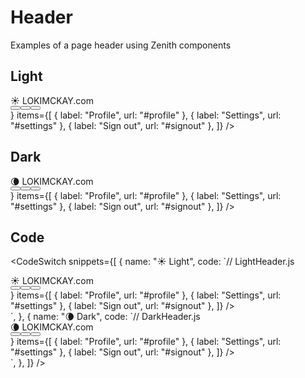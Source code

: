 
<Meta title="Demos/Header" />

# Header

Examples of a page header using Zenith components

## Light

<Story name="Light">
  <div
    style={{
      boxSizing: "border-box",
      display: "flex",
      justifyContent: "space-between",
      alignItems: "center",
      width: "100%",
      background: "#EBF8FF",
      paddingLeft: 36,
      paddingRight: 36,
      paddingTop: 16,
      paddingBottom: 16,
      borderRadius: 4,
    }}
  >
    <div style={{ cursor: "pointer" }}>☀️ LOKIMCKAY.com</div>
    <div style={{ display: "flex", alignItems: "center" }}>
      <nav style={{ display: "flex", alignItems: "center" }}>
        <Button style={{ marginRight: 6 }} type="nav" label="About" selected />
        <Button
          style={{ marginLeft: 6, marginRight: 6 }}
          type="nav"
          label="Blog"
        />
        <Button
          style={{ marginLeft: 6, marginRight: 24 }}
          type="nav"
          label="Contact"
        />
      </nav>
      <Dropdown
        align="right"
        width={150}
        button={
          <Avatar
            name="Loki McKay"
            src="https://i.imgur.com/niM85vH.png"
            size={38}
          />
        }
        items={[
          { label: "Profile", url: "#profile" },
          { label: "Settings", url: "#settings" },
          { label: "Sign out", url: "#signout" },
        ]}
      />
    </div>
  </div>
</Story>

## Dark

<Story name="Dark">
  <div
    style={{
      boxSizing: "border-box",
      display: "flex",
      justifyContent: "space-between",
      alignItems: "center",
      width: "100%",
      background: "#252F3F",
      paddingLeft: 36,
      paddingRight: 36,
      paddingTop: 16,
      paddingBottom: 16,
      borderRadius: 4,
    }}
  >
    <div style={{ cursor: "pointer", color: "white" }}>🌘 LOKIMCKAY.com</div>
    <div style={{ display: "flex", alignItems: "center" }}>
      <nav style={{ display: "flex", alignItems: "center" }}>
        <Button
          style={{ marginRight: 6 }}
          type="nav"
          label="About"
          dark
          selected
        />
        <Button
          style={{ marginLeft: 6, marginRight: 6 }}
          type="nav"
          label="Blog"
          dark
        />
        <Button
          style={{ marginLeft: 6, marginRight: 24 }}
          type="nav"
          label="Contact"
          dark
        />
      </nav>
      <Dropdown
        align="right"
        width={150}
        button={
          <Avatar
            name="Loki McKay"
            src="https://i.imgur.com/niM85vH.png"
            size={38}
          />
        }
        items={[
          { label: "Profile", url: "#profile" },
          { label: "Settings", url: "#settings" },
          { label: "Sign out", url: "#signout" },
        ]}
      />
    </div>
  </div>
</Story>

## Code

<CodeSwitch
  snippets={[
    {
      name: "☀️ Light",
      code: `// LightHeader.js
<div
  style={{
    boxSizing: "border-box",
    display: "flex",
    justifyContent: "space-between",
    alignItems: "center",
    width: "100%",
    background: "#EBF8FF",
    paddingLeft: 36,
    paddingRight: 36,
    paddingTop: 16,
    paddingBottom: 16,
    borderRadius: 4,
  }}
>
  <div style={{ cursor: "pointer" }}>☀️ LOKIMCKAY.com</div>
  <div style={{ display: "flex", alignItems: "center" }}>
    <nav style={{ display: "flex", alignItems: "center" }}>
      <Button style={{ marginRight: 6 }} type="nav" label="About" selected />
      <Button
        style={{ marginLeft: 6, marginRight: 6 }}
        type="nav"
        label="Blog"
      />
      <Button
        style={{ marginLeft: 6, marginRight: 24 }}
        type="nav"
        label="Contact"
      />
    </nav>
    <Dropdown
      align="right"
      width={150}
      button={
        <Avatar
          name="Loki McKay"
          src="https://i.imgur.com/niM85vH.png"
          size={38}
        />
      }
      items={[
        { label: "Profile", url: "#profile" },
        { label: "Settings", url: "#settings" },
        { label: "Sign out", url: "#signout" },
      ]}
    />
  </div>
</div>`,
    },
    {
      name: "🌘 Dark",
      code: `// DarkHeader.js
<div
  style={{
    boxSizing: "border-box",
    display: "flex",
    justifyContent: "space-between",
    alignItems: "center",
    width: "100%",
    background: "#252F3F",
    paddingLeft: 36,
    paddingRight: 36,
    paddingTop: 16,
    paddingBottom: 16,
    borderRadius: 4,
  }}
>
  <div style={{ cursor: "pointer", color: "white" }}>🌘 LOKIMCKAY.com</div>
  <div style={{ display: "flex", alignItems: "center" }}>
    <nav style={{ display: "flex", alignItems: "center" }}>
      <Button
        style={{ marginRight: 6 }}
        type="nav"
        label="About"
        dark
        selected
      />
      <Button
        style={{ marginLeft: 6, marginRight: 6 }}
        type="nav"
        label="Blog"
        dark
      />
      <Button
        style={{ marginLeft: 6, marginRight: 24 }}
        type="nav"
        label="Contact"
        dark
      />
    </nav>
    <Dropdown
      align="right"
      width={150}
      button={
        <Avatar
          name="Loki McKay"
          src="https://i.imgur.com/niM85vH.png"
          size={38}
        />
      }
      items={[
        { label: "Profile", url: "#profile" },
        { label: "Settings", url: "#settings" },
        { label: "Sign out", url: "#signout" },
      ]}
    />
  </div>
</div>`,
    },
  ]}
/>

